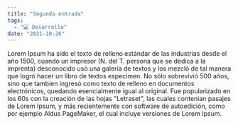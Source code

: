 ```yaml
---
title: "Segunda entrada"
tags:
  - "💻 Desarrollo"
date: "2021-10-26"
---
```


Lorem Ipsum ha sido el texto de relleno estándar de las industrias desde el año 1500, cuando un impresor (N. del T. persona que se dedica a la imprenta) desconocido usó una galería de textos y los mezcló de tal manera que logró hacer un libro de textos especimen. No sólo sobrevivió 500 años, sino que tambien ingresó como texto de relleno en documentos electrónicos, quedando esencialmente igual al original. Fue popularizado en los 60s con la creación de las hojas "Letraset", las cuales contenian pasajes de Lorem Ipsum, y más recientemente con software de autoedición, como por ejemplo Aldus PageMaker, el cual incluye versiones de Lorem Ipsum.
